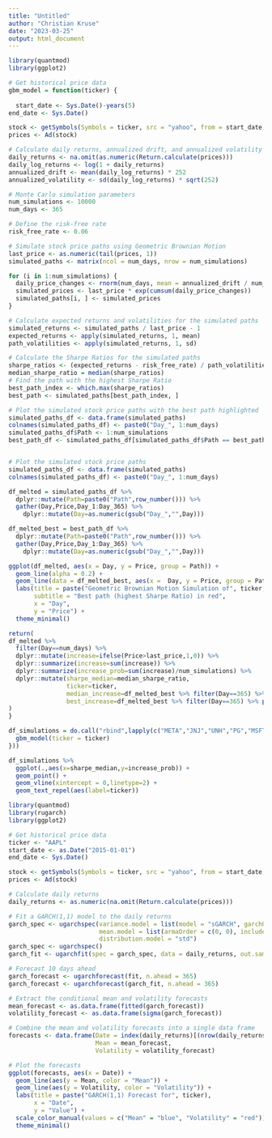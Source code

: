 ---
title: "Untitled"
author: "Christian Kruse"
date: "2023-03-25"
output: html_document
---

```{r}
library(quantmod)
library(ggplot2)

# Get historical price data
gbm_model = function(ticker) {
  
  start_date <- Sys.Date()-years(5)
end_date <- Sys.Date()

stock <- getSymbols(Symbols = ticker, src = "yahoo", from = start_date, to = end_date, auto.assign = FALSE)
prices <- Ad(stock)

# Calculate daily returns, annualized drift, and annualized volatility
daily_returns <- na.omit(as.numeric(Return.calculate(prices)))
daily_log_returns <- log(1 + daily_returns)
annualized_drift <- mean(daily_log_returns) * 252
annualized_volatility <- sd(daily_log_returns) * sqrt(252)

# Monte Carlo simulation parameters
num_simulations <- 10000
num_days <- 365

# Define the risk-free rate
risk_free_rate <- 0.06

# Simulate stock price paths using Geometric Brownian Motion
last_price <- as.numeric(tail(prices, 1))
simulated_paths <- matrix(ncol = num_days, nrow = num_simulations)

for (i in 1:num_simulations) {
  daily_price_changes <- rnorm(num_days, mean = annualized_drift / num_days, sd = annualized_volatility / sqrt(num_days))
  simulated_prices <- last_price * exp(cumsum(daily_price_changes))
  simulated_paths[i, ] <- simulated_prices
}

# Calculate expected returns and volatilities for the simulated paths
simulated_returns <- simulated_paths / last_price - 1
expected_returns <- apply(simulated_returns, 1, mean)
path_volatilities <- apply(simulated_returns, 1, sd)

# Calculate the Sharpe Ratios for the simulated paths
sharpe_ratios <- (expected_returns - risk_free_rate) / path_volatilities
median_sharpe_ratio = median(sharpe_ratios)
# Find the path with the highest Sharpe Ratio
best_path_index <- which.max(sharpe_ratios)
best_path <- simulated_paths[best_path_index, ]

# Plot the simulated stock price paths with the best path highlighted
simulated_paths_df <- data.frame(simulated_paths)
colnames(simulated_paths_df) <- paste0("Day_", 1:num_days)
simulated_paths_df$Path <- 1:num_simulations
best_path_df <- simulated_paths_df[simulated_paths_df$Path == best_path_index, ]


# Plot the simulated stock price paths
simulated_paths_df <- data.frame(simulated_paths)
colnames(simulated_paths_df) <- paste0("Day_", 1:num_days)

df_melted = simulated_paths_df %>% 
  dplyr::mutate(Path=paste0("Path",row_number())) %>% 
  gather(Day,Price,Day_1:Day_365) %>% 
    dplyr::mutate(Day=as.numeric(gsub("Day_","",Day)))

df_melted_best = best_path_df %>% 
  dplyr::mutate(Path=paste0("Path",row_number())) %>% 
  gather(Day,Price,Day_1:Day_365) %>% 
    dplyr::mutate(Day=as.numeric(gsub("Day_","",Day)))

ggplot(df_melted, aes(x = Day, y = Price, group = Path)) +
  geom_line(alpha = 0.2) +
  geom_line(data = df_melted_best, aes(x =  Day, y = Price, group = Path), color = "red", size = 1) +
  labs(title = paste("Geometric Brownian Motion Simulation of", ticker, "Stock Price"),
       subtitle = "Best path (highest Sharpe Ratio) in red",
       x = "Day",
       y = "Price") +
  theme_minimal()

return(
df_melted %>% 
  filter(Day==num_days) %>% 
  dplyr::mutate(increase=ifelse(Price>last_price,1,0)) %>% 
  dplyr::summarize(increase=sum(increase)) %>% 
  dplyr::summarize(increase_prob=sum(increase)/num_simulations) %>% 
  dplyr::mutate(sharpe_median=median_sharpe_ratio,
                ticker=ticker,
                median_increase=df_melted_best %>% filter(Day==365) %>% pull(Price) %>% median-100,
                best_increase=df_melted_best %>% filter(Day==365) %>% pull(Price)/last_price)
)
}
```


```{r}


df_simulations = do.call("rbind",lapply(c("META","JNJ","UNH","PG","MSFT","AAPL","GOOG","MMM","NFLX","BTC-USD","GC=F","SI=F","TLT","^GSPC","^IXIC","USDT-USD"),function(ticker) {
  gbm_model(ticker = ticker)
})) 
```

```{r}
df_simulations %>% 
  ggplot(.,aes(x=sharpe_median,y=increase_prob)) +
  geom_point() +
  geom_vline(xintercept = 0,linetype=2) +
  geom_text_repel(aes(label=ticker))
```




```{r}
library(quantmod)
library(rugarch)
library(ggplot2)

# Get historical price data
ticker <- "AAPL"
start_date <- as.Date("2015-01-01")
end_date <- Sys.Date()

stock <- getSymbols(Symbols = ticker, src = "yahoo", from = start_date, to = end_date, auto.assign = FALSE)
prices <- Ad(stock)

# Calculate daily returns
daily_returns <- as.numeric(na.omit(Return.calculate(prices)))

# Fit a GARCH(1,1) model to the daily returns
garch_spec <- ugarchspec(variance.model = list(model = "sGARCH", garchOrder = c(1, 1)),
                         mean.model = list(armaOrder = c(0, 0), include.mean = TRUE),
                         distribution.model = "std")
garch_spec <- ugarchspec()
garch_fit <- ugarchfit(spec = garch_spec, data = daily_returns, out.sample=100)

# Forecast 10 days ahead
garch_forecast <- ugarchforecast(fit, n.ahead = 365)
garch_forecast <- ugarchforecast(garch_fit, n.ahead = 365)

# Extract the conditional mean and volatility forecasts
mean_forecast <- as.data.frame(fitted(garch_forecast))
volatility_forecast <- as.data.frame(sigma(garch_forecast))

# Combine the mean and volatility forecasts into a single data frame
forecasts <- data.frame(Date = index(daily_returns)[(nrow(daily_returns) - 9):nrow(daily_returns)],
                        Mean = mean_forecast,
                        Volatility = volatility_forecast)

# Plot the forecasts
ggplot(forecasts, aes(x = Date)) +
  geom_line(aes(y = Mean, color = "Mean")) +
  geom_line(aes(y = Volatility, color = "Volatility")) +
  labs(title = paste("GARCH(1,1) Forecast for", ticker),
       x = "Date",
       y = "Value") +
  scale_color_manual(values = c("Mean" = "blue", "Volatility" = "red")) +
  theme_minimal()

```

